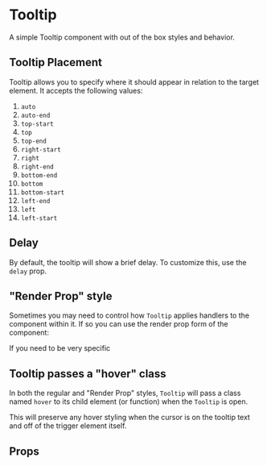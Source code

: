 
<Meta component={Tooltip} title="Docs/Tooltip" />

# Tooltip

A simple Tooltip component with out of the box styles and behavior.

<Editor code={storyDefault} />

<Editor code={storyExample} />

## Tooltip Placement

Tooltip allows you to specify where it should appear in relation to the target element. It accepts the following values:

1. `auto`
1. `auto-end`
1. `top-start`
1. `top`
1. `top-end`
1. `right-start`
1. `right`
1. `right-end`
1. `bottom-end`
1. `bottom`
1. `bottom-start`
1. `left-end`
1. `left`
1. `left-start`

<Editor code={storyExamplePlacement} />

## Delay

By default, the tooltip will show a brief delay. To customize this, use the `delay` prop.

<Editor code={storyDelayNone} />

## "Render Prop" style

Sometimes you may need to control how `Tooltip` applies handlers to the component within it. If so you can use the render prop form of the component:

<Editor code={storyExampleRenderProp} />

If you need to be very specific

<Editor code={storyExampleRenderProp} />

## Tooltip passes a "hover" class

In both the regular and "Render Prop" styles, `Tooltip` will pass a class named `hover` to its child element (or function) when the `Tooltip` is open.

This will preserve any hover styling when the cursor is on the tooltip text and off of the trigger element itself.

## Props

<ArgsTable of={Tooltip} exclude={excludedProps} />
